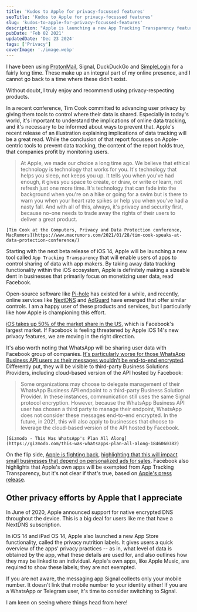 ```yaml
---
title: 'Kudos to Apple for privacy-focussed features'
seoTitle: 'Kudos to Apple for privacy-focussed features'
slug: 'kudos-to-apple-for-privacy-focussed-features'
description: "Apple is launching a new App Tracking Transparency feature in the next beta release of iOS 14, which will require app makers to request for users' permission in tracking data. This is a big deal and I appreciate Apple for leading this effort!"
pubDate: 'Feb 02 2021'
updatedDate: 'Dec 23 2024'
tags: ['Privacy']
coverImage: './image.webp'
---
```



I have been using [ProtonMail](https://www.arun.blog/blog/5-months-with-protonmail-and-i-havent-looked-back), Signal, DuckDuckGo and [SimpleLogin](https://www.arun.blog/blog/of-emails-and-aliases) for a fairly long time. These make up an integral part of my online presence, and I cannot go back to a time where these didn't exist.

Without doubt, I truly enjoy and recommend using privacy-respecting products.

In a recent conference, Tim Cook committed to advancing user privacy by giving them tools to control where their data is shared. Especially in today's world, it's important to understand the implications of online data tracking, and it's necessary to be informed about ways to prevent that. Apple's recent release of an illustration explaining implications of data tracking will be a great read. While the conclusion of that report focusses on Apple-centric tools to prevent data tracking, the content of the report holds true, that companies profit by monitoring users.

> At Apple, we made our choice a long time ago. We believe that ethical technology is technology that works for you. It's technology that helps you sleep, not keeps you up. It tells you when you've had enough, it gives you space to create, or draw, or write or learn, not refresh just one more time. It's technology that can fade into the background when you're on a hike or going for a swim but is there to warn you when your heart rate spikes or help you when you've had a nasty fall. And with all of this, always, it's privacy and security first, because no-one needs to trade away the rights of their users to deliver a great product.

    [Tim Cook at the Computers, Privacy and Data Protection conference, MacRumors](https://www.macrumors.com/2021/01/28/tim-cook-speaks-at-data-protection-conference/)

Starting with the next beta release of iOS 14, Apple will be launching a new tool called `App Tracking Transparency` that will enable users of apps to control sharing of data with app makers. By taking away data tracking functionality within the iOS ecosystem, Apple is definitely making a sizeable dent in businesses that primarily focus on monetizing user data, read Facebook.

<R2Image
	imageKey='blog/assets/kudos-to-apple-for-privacy-focussed-features-1181638e-cd98-80c0-9e0a-f9cae9cb915e.png'
	alt="An image showing Apple's new App Tracking Transparency feature"
/>

Open-source software like [Pi-hole](https://www.arun.blog/blog/my-dns-setup) has existed for a while, and recently, online services like [NextDNS](https://www.arun.blog/blog/my-network-setup) and [AdGuard](https://adguard.com/en/welcome.html) have emerged that offer similar controls. I am a happy user of these products and services, but I particularly like how Apple is championing this effort.

[iOS takes up 50% of the market share in the US](https://www.statista.com/statistics/266572/market-share-held-by-smartphone-platforms-in-the-united-states/), which is Facebook's largest market. If Facebook is feeling threatened by Apple iOS 14's new privacy features, we are moving in the right direction.

It's also worth noting that WhatsApp will be sharing user data with Facebook group of companies. [It's particularly worse for those WhatsApp Business API users as their messages wouldn't be end-to-end encrypted](https://www.arun.blog/blog/of-messaging-apps). Differently put, they will be visible to third-party Business Solutions Providers, including cloud-based version of the API hosted by Facebook:

> Some organizations may choose to delegate management of their WhatsApp Business API endpoint to a third-party Business Solution Provider. In these instances, communication still uses the same Signal protocol encryption. However, because the WhatsApp Business API user has chosen a third party to manage their endpoint, WhatsApp does not consider these messages end-to-end encrypted. In the future, in 2021, this will also apply to businesses that choose to leverage the cloud-based version of the API hosted by Facebook.

    [Gizmodo - This Was WhatsApp's Plan All Along](https://gizmodo.com/this-was-whatsapps-plan-all-along-1846060382)

On the flip side, [Apple is fighting back](https://www.macrumors.com/2021/01/27/apple-privacy-changes-anti-competitive-facebook/), [highlighting that this will impact small businesses that depend on personalized ads for sales](https://about.fb.com/news/2020/12/speaking-up-for-small-businesses/). Facebook also highlights that Apple's own apps will be exempted from App Tracking Transparency, but it's not clear if that's true, based on [Apple's press release](https://www.apple.com/newsroom/2021/01/data-privacy-day-at-apple-improving-transparency-and-empowering-users/).

## Other privacy efforts by Apple that I appreciate

In June of 2020, Apple announced support for native encrypted DNS throughout the device. This is a big deal for users like me that have a NextDNS subscription.

In iOS 14 and iPad OS 14, Apple also launched a new App Store functionality, called the privacy nutrition labels. It gives users a quick overview of the apps' privacy practices -- as in, what level of data is obtained by the app, what these details are used for, and also outlines how they may be linked to an individual. Apple's own apps, like Apple Music, are required to show these labels; they are not exempted.

<R2Image
	imageKey='blog/assets/kudos-to-apple-for-privacy-focussed-features-1181638e-cd98-80c7-a5a6-d92fa658b739.png'
	alt='An image showing the new privacy nutrition labels feature on the Apple App Store'
/>

If you are not aware, the messaging app Signal collects only your mobile number. It doesn't link that mobile number to your identity either! If you are a WhatsApp or Telegram user, it's time to consider switching to Signal.

<R2Image
	imageKey='blog/assets/kudos-to-apple-for-privacy-focussed-features-1181638e-cd98-804e-8a76-f83d85963280.png'
	alt='An image highlighting the data that the messaging app Signal may collect and link to your identity'
/>

I am keen on seeing where things head from here!
